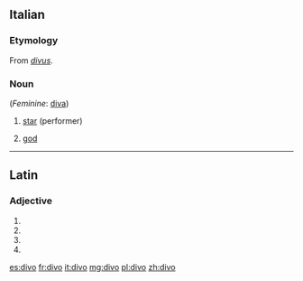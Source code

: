 ==Italian==

===Etymology===
From {{etyl|la|it}} ''[[divus]]''.

===Noun===
{{it-noun|m|divi}} (''Feminine'': [[diva]])

# [[star]] (performer)
# {{context|poetic|lang=it}} [[god]]

----

==Latin==

===Adjective===
{{la-adj-form|dīvō}}

# {{inflection of|dīvus||dat|m|s|lang=la}}
# {{inflection of|dīvus||dat|n|s|lang=la}}
# {{inflection of|dīvus||abl|m|s|lang=la}}
# {{inflection of|dīvus||abl|n|p|lang=la}}

[[es:divo]]
[[fr:divo]]
[[it:divo]]
[[mg:divo]]
[[pl:divo]]
[[zh:divo]]